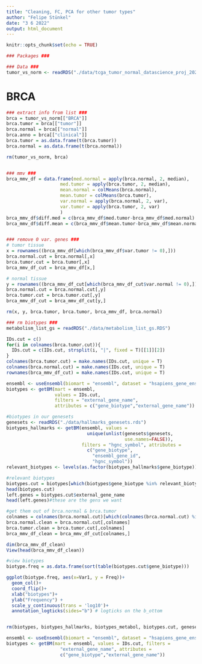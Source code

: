 ```yaml
---
title: "Cleaning, FC, PCA for other tumor types"
author: "Felipe Stünkel"
date: "3 6 2022"
output: html_document
---
```


```r
knitr::opts_chunk$set(echo = TRUE)
```
```r
### Packages ###

### Data ###
tumor_vs_norm <- readRDS("./data/tcga_tumor_normal_datascience_proj_2022.RDS")
```
# BRCA
```r


### extract info from list ###
brca = tumor_vs_norm[["BRCA"]]
brca.tumor = brca[["tumor"]]
brca.normal = brca[["normal"]]
brca.anno = brca[["clinical"]]
brca.tumor = as.data.frame(t(brca.tumor))
brca.normal = as.data.frame(t(brca.normal))

rm(tumor_vs_norm, brca)


### mmv ###
brca_mmv_df = data.frame(med.normal = apply(brca.normal, 2, median),
                    med.tumor = apply(brca.tumor, 2, median),
                    mean.normal = colMeans(brca.normal),
                    mean.tumor = colMeans(brca.tumor),
                    var.normal = apply(brca.normal, 2, var),
                    var.tumor = apply(brca.tumor, 2, var)
                    )
brca_mmv_df$diff.med = c(brca_mmv_df$med.tumor-brca_mmv_df$med.normal)
brca_mmv_df$diff.mean = c(brca_mmv_df$mean.tumor-brca_mmv_df$mean.normal)


### remove 0 var. genes ###
# tumor tissue
x = rownames((brca_mmv_df[which(brca_mmv_df$var.tumor != 0),]))
brca.normal.cut = brca.normal[,x]
brca.tumor.cut = brca.tumor[,x]
brca_mmv_df_cut = brca_mmv_df[x,]

# normal tissue
y = rownames((brca_mmv_df_cut[which(brca_mmv_df_cut$var.normal != 0),]))
brca.normal.cut = brca.normal.cut[,y]
brca.tumor.cut = brca.tumor.cut[,y]
brca_mmv_df_cut = brca_mmv_df_cut[y,]

rm(x, y, brca.tumor, brca.tumor, brca_mmv_df, brca.normal)

```

```r
### rm biotypes ###
metabolism_list_gs = readRDS("./data/metabolism_list_gs.RDS") 

IDs.cut = c()
for(i in colnames(brca.tumor.cut)){
  IDs.cut = c(IDs.cut, strsplit(i, "|", fixed = T)[[1]][2])
}
colnames(brca.tumor.cut) = make.names(IDs.cut, unique = T)
colnames(brca.normal.cut) = make.names(IDs.cut, unique = T)
rownames(brca_mmv_df_cut) = make.names(IDs.cut, unique = T)

ensembl <- useEnsembl(biomart = "ensembl", dataset = "hsapiens_gene_ensembl")
biotypes <- getBM(mart = ensembl,
                  values = IDs.cut,
                  filters = "external_gene_name",
                  attributes = c("gene_biotype","external_gene_name"))

#biotypes in our genesets
genesets <- readRDS("./data/hallmarks_genesets.rds")
biotypes_hallmarks <- getBM(ensembl, values =
                              unique(unlist(genesets$genesets,
                                            use.names=FALSE)),
                            filters = "hgnc_symbol", attributes =
                              c("gene_biotype",
                                "ensembl_gene_id",
                                "hgnc_symbol"))
relevant_biotypes <- levels(as.factor(biotypes_hallmarks$gene_biotype))

#relevant biotypes
biotypes.cut = biotypes[which(biotypes$gene_biotype %in% relevant_biotypes),]
head(biotypes.cut)
left.genes = biotypes.cut$external_gene_name
head(left.genes)#these are the gens we want 

#get them out of brca.normal & brca.tumor
colnames = colnames(brca.normal.cut)[which(colnames(brca.normal.cut) %in% left.genes)]
brca.normal.clean = brca.normal.cut[,colnames]
brca.tumor.clean = brca.tumor.cut[,colnames]
brca_mmv_df_clean = brca_mmv_df_cut[colnames,]

dim(brca_mmv_df_clean)
View(head(brca_mmv_df_clean))

#view biotypes
biotype.freq = as.data.frame(sort(table(biotypes.cut$gene_biotype)))

ggplot(biotype.freq, aes(x=Var1, y = Freq))+
  geom_col()+
  coord_flip()+
  xlab("biotypes")+
  ylab("Frequency") +
  scale_y_continuous(trans = 'log10')+
  annotation_logticks(sides="b") # logticks on the b_ottom


rm(biotypes, biotypes_hallmarks, biotypes_metabol, biotypes.cut, genesets, brca.normal.cut, brca.tumor.cut, brca_mmv_df_cut, colnames, i, IDs.cut, left.genes, relevant_biotypes, metabolism_list_gs, biotype.freq)
```
```r
ensembl <- useEnsembl(biomart = "ensembl", dataset = "hsapiens_gene_ensembl")
biotypes <- getBM(mart = ensembl, values = IDs.cut, filters =
                    "external_gene_name", attributes =
                    c("gene_biotype","external_gene_name"))
```


